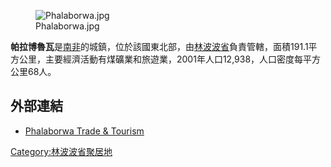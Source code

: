 [[Image:Phalaborwa.jpg|right]]

'''帕拉博魯瓦'''是[[南非|南非]]的城鎮，位於該國東北部，由[[林波波省|林波波省]]負責管轄，面積191.1平方公里，主要經濟活動有煤礦業和旅遊業，2001年人口12,938，人口密度每平方公里68人。

==外部連結==
*[https://web.archive.org/web/20080214171428/http://www.phalaborwa.org.za/index.htm Phalaborwa Trade & Tourism]

{{SouthAfrica-geo-stub}}
[[Category:林波波省聚居地|Category:林波波省聚居地]]